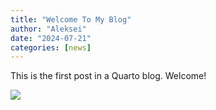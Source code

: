 ```yaml
---
title: "Welcome To My Blog"
author: "Aleksei"
date: "2024-07-21"
categories: [news]
---
```


This is the first post in a Quarto blog. Welcome!

![](photo_2024-07-20_22-00-24.jpg)
